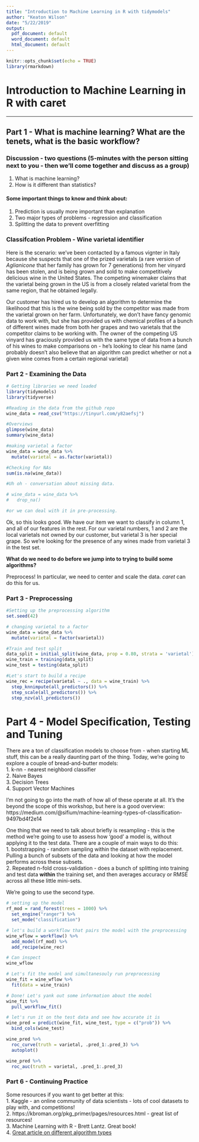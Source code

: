 ```yaml
---
title: "Introduction to Machine Learning in R with tidymodels"
author: "Keaton Wilson"
date: "5/22/2019"
output:
  pdf_document: default
  word_document: default
  html_document: default
---
```


```r
knitr::opts_chunk$set(echo = TRUE)
library(rmarkdown)
```

# Introduction to Machine Learning in R with caret  
***  

## Part 1 - What is machine learning? What are the tenets, what is the basic workflow?  

### Discussion - two questions (5-minutes with the person sitting next to you - then we'll come together and discuss as a group) 
1. What is machine learning?  
2. How is it different than statistics?  

#### Some important things to know and think about:  
1. Prediction is usually more important than explanation  
2. Two major types of problems - regression and classification  
3. Splitting the data to prevent overfitting  


### Classifcation Problem - Wine varietal identifier  

Here is the scenario: we've been contacted by a famous vignter in Italy because she suspects that one of the prized varietals (a rare version of *Aglianicone* that her family has grown for 7 generations) from her vinyard has been stolen, and is being grown and sold to make competitively delicious wine in the United States. The competing winemaker claims that the varietal being grown in the US is from a closely related varietal from the same region, that he obtained legally.  

Our customer has hired us to develop an algorithm to determine the likelihood that this is the wine being sold by the competitor was made from the varietal grown on her farm. Unfortunately, we don't have fancy genomic data to work with, but she has provided us with chemical profiles of a bunch of different wines made from both her grapes and two varietals that the competitor claims to be working with. The owner of the competing US vinyard has graciously provided us with the same type of data from a bunch of his wines to make comparisons on - he's looking to clear his name (and probably doesn't also believe that an algorithm can predict whether or not a given wine comes from a certain regional varietal)   


### Part 2 - Examining the Data

```r
# Getting libraries we need loaded
library(tidymodels)
library(tidyverse)

#Reading in the data from the github repo
wine_data = read_csv("https://tinyurl.com/y82aefsj")

#Overviews
glimpse(wine_data)
summary(wine_data)

#making varietal a factor
wine_data = wine_data %>%
  mutate(varietal = as.factor(varietal))

#Checking for NAs
sum(is.na(wine_data))

#Uh oh - conversation about missing data. 

# wine_data = wine_data %>%
#   drop_na()

#or we can deal with it in pre-processing.
```
Ok, so this looks good. We have our item we want to classify in column 1, and all of our features in the rest. For our varietal numbers, 1 and 2 are the local varietals not owned by our customer, but varietal 3 is her special grape. So we're looking for the presence of any wines made from varietal 3 in the test set. 

**What do we need to do before we jump into to trying to build some algorithms?**  

Preprocess! In particular, we need to center and scale the data. *caret* can do this for us.  

### Part 3 - Preprocessing

``` r
#Setting up the preprocessing algorithm
set.seed(42)

# changing varietal to a factor
wine_data = wine_data %>%
  mutate(varietal = factor(varietal))

#Train and test split
data_split = initial_split(wine_data, prop = 0.80, strata = 'varietal')
wine_train = training(data_split)
wine_test = testing(data_split)

#Let's start to build a recipe  
wine_rec = recipe(varietal ~ ., data = wine_train) %>%
  step_knnimpute(all_predictors()) %>%
  step_scale(all_predictors()) %>%
  step_nzv(all_predictors())
```


# Part 4 - Model Specification, Testing and Tuning

There are a ton of classification models to choose from - when starting ML stuff, this can be a really daunting part of the thing.  Today, we're going to explore a couple of bread-and-butter models:  
1. k-nn - nearest neighbord classifier  
2. Naive Bayes  
3. Decision Trees  
4. Support Vector Machines  

I'm not going to go into the math of how all of these operate at all. It's the beyond the scope of this workshop, but here is a good overview: https://medium.com/@sifium/machine-learning-types-of-classification-9497bd4f2e14  

One thing that we need to talk about briefly is resampling - this is the method we're going to use to assess how 'good' a model is, without applying it to the test data. There are a couple of main ways to do this:  
1. bootstrapping - random sampling within the dataset with replacement. Pulling a bunch of subsets of the data and looking at how the model performs across these subsets.  
2. Repeated n-fold cross-validation - does a bunch of splitting into training and test data **within** the training set, and then averages accuracy or RMSE across all these little mini-sets. 

We're going to use the second type.  

```r
# setting up the model
rf_mod = rand_forest(trees = 1000) %>% 
  set_engine("ranger") %>% 
  set_mode("classification")

# let's build a workflow that pairs the model with the preprocessing
wine_wflow = workflow() %>% 
  add_model(rf_mod) %>% 
  add_recipe(wine_rec)

# Can inspect
wine_wflow

# Let's fit the model and simultanesouly run preprocessing
wine_fit = wine_wflow %>%
  fit(data = wine_train)

# Done! Let's yank out some information about the model
wine_fit %>%
  pull_workflow_fit()

# let's run it on the test data and see how accurate it is
wine_pred = predict(wine_fit, wine_test, type = c("prob")) %>% 
  bind_cols(wine_test) 

wine_pred %>%
  roc_curve(truth = varietal, .pred_1:.pred_3) %>%
  autoplot()

wine_pred %>%
  roc_auc(truth = varietal, .pred_1:.pred_3)
```


  
### Part 6 - Continuing Practice  

Some resources if you want to get better at this:  
1. Kaggle - an online community of data scientists - lots of cool datasets to play with, and competitions!  
2. https://kbroman.org/pkg_primer/pages/resources.html - great list of resources!  
3. Machine Learning with R - Brett Lantz. Great book!  
4. [Great article on different algorithm types](https://medium.freecodecamp.org/when-to-use-different-machine-learning-algorithms-a-simple-guide-ba615b19fb3b)  

